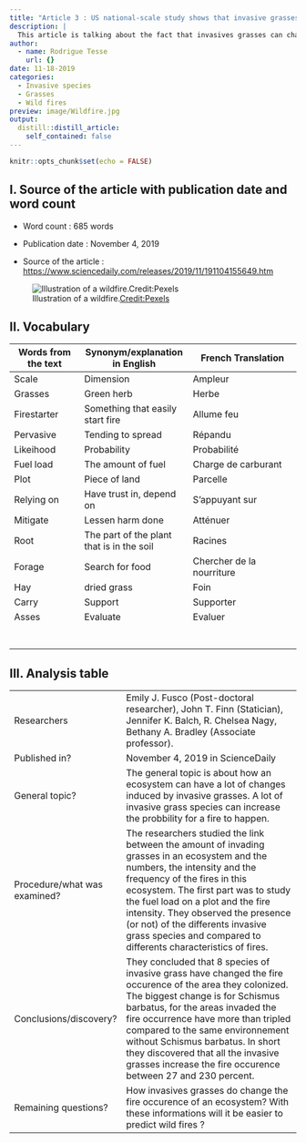 ```yaml
---
title: "Article 3 : US national-scale study shows that invasive grasses promote wildfire"
description: |
  This article is talking about the fact that invasives grasses can change so much their environnement that they can increase fire occurence.
author:
  - name: Rodrigue Tesse
    url: {}
date: 11-18-2019
categories:
  - Invasive species
  - Grasses
  - Wild fires
preview: image/Wildfire.jpg
output:
  distill::distill_article:
    self_contained: false
---
```


```r
knitr::opts_chunk$set(echo = FALSE)
```

## I. Source of the article with publication date and word count 

* Word count : 685 words

* Publication date : November 4, 2019

* Source of the article : <https://www.sciencedaily.com/releases/2019/11/191104155649.htm>

![Illustration of a wildfire.[Credit:Pexels](https://www.pexels.com/photo/ash-blaze-burn-burning-266487/)](image/Wildfire.jpg)


## II. Vocabulary

| Words from the text | Synonym/explanation in English | French Translation           |
| ------------------- | ------------------------------ |------------------------------|
| Scale | Dimension | Ampleur |
| Grasses | Green herb | Herbe |
| Firestarter | Something that easily start fire | Allume feu |
| Pervasive | Tending to spread | Répandu |
| Likeihood | Probability | Probabilité |
| Fuel load | The amount of fuel | Charge de carburant |
| Plot | Piece of land | Parcelle|
| Relying on | Have trust in, depend on | S'appuyant sur |
| Mitigate | Lessen harm done | Atténuer |
| Root | The part of the plant that is in the soil | Racines |
| Forage | Search for food | Chercher de la nourriture |
| Hay | dried grass | Foin |
| Carry | Support | Supporter |
| Asses | Evaluate | Evaluer |
|  |  |  |
|  |  |  |
|  |  |  |
|  |  |  |
|  |  |  |
|  |  |  |
|  |  |  |

## III. Analysis table 

|                              |                                                                     |
| ---------------------------- | ------------------------------------------------------------------- |
| Researchers                  | Emily J. Fusco (Post-doctoral researcher), John T. Finn (Statician), Jennifer K. Balch, R. Chelsea Nagy, Bethany A. Bradley (Associate professor). |
| Published in?                | November 4, 2019 in ScienceDaily |
| General topic?               | The general topic is about how an ecosystem can have a lot of changes induced by invasive grasses. A lot of invasive grass species can increase the probbility for a fire to happen. |
| Procedure/what was examined? | The researchers studied the link between the amount of invading grasses in an ecosystem and the numbers, the intensity and the frequency of the fires in this ecosystem. The first part was to study the fuel load on a plot and the fire intensity. They observed the presence (or not) of the differents invasive grass species and compared to differents characteristics of fires. |
| Conclusions/discovery?       | They concluded that 8 species of invasive grass have changed the fire occurence of the area they colonized. The biggest change is for Schismus barbatus, for the areas invaded the fire occurrence have more than tripled compared to the same environnement without Schismus barbatus. In short they discovered that all the invasive grasses increase the fire occurence between 27 and 230 percent.  |
| Remaining questions?         | How invasives grasses do change the fire occurence of an ecosystem? With these informations will it be easier to predict wild fires ? |

